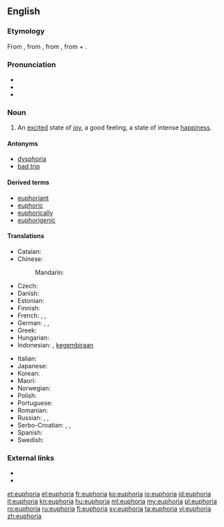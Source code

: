 ==English==
{{was wotd|2010|July|12}}
{{wikipedia}}

===Etymology===
From {{etyl|NL.|en}}, from {{etyl|grc|en}} {{term|εὐφορία|tr=euphoria|lang=grc}}, from {{term|εὔφορος||bearing well|tr=euphoros|lang=grc}}, from {{term|εὖ||well|tr=eu|lang=grc}} + {{term|φέρειν||to bear|tr=pherein|lang=grc}}.

===Pronunciation===
* {{IPA|/juːˈfɔːɹiə/}}
* {{audio|en-us-euphoria.ogg|Audio (US)}}
* {{rhymes|ɔːriə}}

===Noun===
{{en-noun}}

# An [[excited]] state of [[joy]], a good feeling, a state of intense [[happiness]].

====Antonyms====
* [[dysphoria]]
* [[bad trip]]

====Derived terms====
* [[euphoriant]]
* [[euphoric]]
* [[euphorically]]
* [[euphorigenic]]

====Translations====
{{trans-top|an excited state of joy}}
* Catalan: {{t|ca|eufòria|f}}
* Chinese:
*: Mandarin: {{t+|cmn|欣快症|tr=xīnkuàizhèng|sc=Hani}}
* Czech: {{t|cs|euforie|f}}
* Danish: {{t+|da|eufori}}
* Estonian: {{t|et|eufooria}}
* Finnish: {{t+|fi|euforia}}
* French: {{t+|fr|euphorie|f}}, {{qualifier|colloquial}} {{t+|fr|pêche|f}}, {{qualifier|colloquial}} {{t+|fr|frite|f}}
* German: {{t+|de|Euphorie|f}}, {{t|de|Hochgefühl|n}}, {{t|de|Glücksgefühl|n}}
* Greek: {{t+|el|ευφορία|f|tr=efforía|sc=Grek}}
* Hungarian: {{t+|hu|eufória}}
* Indonesian: {{t|id|suka cita}}, [[gembira|kegembiraan]]
{{trans-mid}}
* Italian: {{t|it|euforia|f}}
* Japanese: {{t|ja|多幸感|tr=たこうかん, takōkan|sc=Jpan}}
* Korean: {{t|ko|다행증|tr=dahaengjeung}}
* Maori: {{t|mi|manahau}}
* Norwegian: {{t|no|eufori|m}}
* Polish: {{t+|pl|euforia|f}}
* Portuguese: {{t+|pt|euforia|f}}
* Romanian: {{t+|ro|euforie|f}}
* Russian: {{t+|ru|эйфория|f|tr=ejforíja}}, {{t|ru|радостное настроение|n|tr=rádostnoje nastrojénije}}, {{t|ru|приподнятое состояние|n|tr=pripódnjatoje sostojánije}}
* Serbo-Croatian: {{t|sh|ushit|m}}, {{t|sh|ushićenje|n}}, {{t|sh|euforija|f}}
* Spanish: {{t+|es|euforia|f}}
* Swedish: {{t+|sv|eufori}}
{{trans-bottom}}

===External links===
* {{R:Century 1911}}
* {{R:OneLook}}

[[et:euphoria]]
[[el:euphoria]]
[[fr:euphoria]]
[[ko:euphoria]]
[[io:euphoria]]
[[id:euphoria]]
[[it:euphoria]]
[[kn:euphoria]]
[[hu:euphoria]]
[[ml:euphoria]]
[[my:euphoria]]
[[pl:euphoria]]
[[ro:euphoria]]
[[ru:euphoria]]
[[fi:euphoria]]
[[sv:euphoria]]
[[ta:euphoria]]
[[vi:euphoria]]
[[zh:euphoria]]